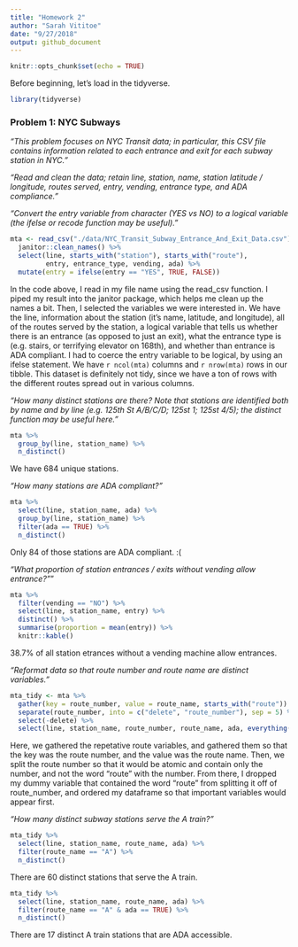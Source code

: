 ```yaml
---
title: "Homework 2"
author: "Sarah Vititoe"
date: "9/27/2018"
output: github_document
---
```


```r
knitr::opts_chunk$set(echo = TRUE)
```

Before beginning, let's load in the tidyverse. 
```r
library(tidyverse)
```

### Problem 1: NYC Subways 
*"This problem focuses on NYC Transit data; in particular, this CSV file contains information related to each entrance and exit for each subway station in NYC."*

*"Read and clean the data; retain line, station, name, station latitude / longitude, routes served, entry, vending, entrance type, and ADA compliance." *

*"Convert the entry variable from character (YES vs NO) to a logical variable (the ifelse or recode function may be useful)."*

```r
mta <- read_csv("./data/NYC_Transit_Subway_Entrance_And_Exit_Data.csv") %>%
  janitor::clean_names() %>%
  select(line, starts_with("station"), starts_with("route"), 
         entry, entrance_type, vending, ada) %>%
  mutate(entry = ifelse(entry == "YES", TRUE, FALSE))
```

In the code above, I read in my file name using the read_csv function. I piped my result into the janitor package, which helps me clean up the names a bit. Then, I selected the variables we were interested in. We have the line, information about the station (it's name, latitude, and longitude), all of the routes served by the station, a logical variable that tells us whether there is an entrance (as opposed to just an exit), what the entrance type is (e.g. stairs, or terrifying elevator on 168th), and whether than entrance is ADA compliant. I had to coerce the entry variable to be logical, by using an ifelse statement. We have `r ncol(mta)` columns and `r nrow(mta)` rows in our tibble. This dataset is definitely not tidy, since we have a ton of rows with the different routes spread out in various columns. 

*"How many distinct stations are there? Note that stations are identified both by name and by line (e.g. 125th St A/B/C/D; 125st 1; 125st 4/5); the distinct function may be useful here."*

```r
mta %>%
  group_by(line, station_name) %>%
  n_distinct()
```

We have 684 unique stations. 


*"How many stations are ADA compliant?"*
```r
mta %>% 
  select(line, station_name, ada) %>%
  group_by(line, station_name) %>%
  filter(ada == TRUE) %>% 
  n_distinct() 
```

Only 84 of those stations are ADA compliant. :(

*"What proportion of station entrances / exits without vending allow entrance?"*"

```r
mta %>%
  filter(vending == "NO") %>% 
  select(line, station_name, entry) %>% 
  distinct() %>% 
  summarise(proportion = mean(entry)) %>%
  knitr::kable()
```

38.7% of all station etrances without a vending machine allow entrances. 

*"Reformat data so that route number and route name are distinct variables."*
```r
mta_tidy <- mta %>%
  gather(key = route_number, value = route_name, starts_with("route")) %>%
  separate(route_number, into = c("delete", "route_number"), sep = 5) %>%
  select(-delete) %>% 
  select(line, station_name, route_number, route_name, ada, everything()) 
```

Here, we gathered the repetative route variables, and gathered them so that the key was the route number, and the value was the route name. Then, we split the route number so that it would be atomic and contain only the number, and not the word "route" with the number. From there, I dropped my dummy variable that contained the word "route" from splitting it off of route_number, and ordered my dataframe so that important variables would appear first. 

*"How many distinct subway stations serve the A train?"*
```r
mta_tidy %>%
  select(line, station_name, route_name, ada) %>% 
  filter(route_name == "A") %>%
  n_distinct()
```

There are 60 distinct stations that serve the A train.

```r
mta_tidy %>%
  select(line, station_name, route_name, ada) %>% 
  filter(route_name == "A" & ada == TRUE) %>%
  n_distinct()
```

There are 17 distinct A train stations that are ADA accessible. 
